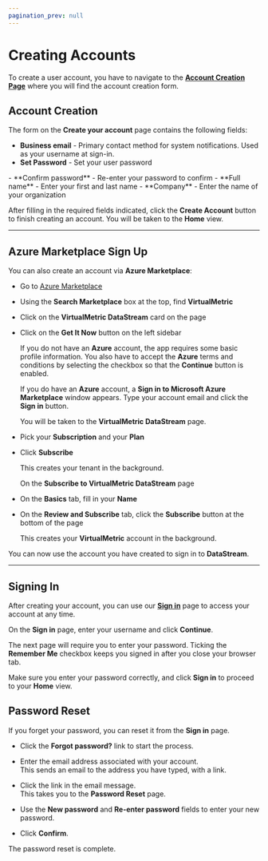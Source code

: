 ```yaml
---
pagination_prev: null
---
```


# Creating Accounts

To create a user account, you have to navigate to the [**Account Creation Page**](https://app.eu-west.cloud.virtualmetric.com/sign-up) where you will find the account creation form.

## Account Creation

The form on the **Create your account** page contains the following fields:

- **Business email** - Primary contact method for system notifications. Used as your username at sign-in.
- **Set Password** - Set your user password
<Include id="password-requirements" />
- **Confirm password** - Re-enter your password to confirm
- **Full name** - Enter your first and last name
- **Company** - Enter the name of your organization

After filling in the required fields indicated, click the **Create Account** button to finish creating an account. You will be taken to the <Topic id="gui-home">**Home**</Topic> view.

---

## Azure Marketplace Sign Up

You can also create an account via **Azure Marketplace**:

- Go to [Azure Marketplace](https://azuremarketplace.microsoft.com)
- Using the **Search Marketplace** box at the top, find **VirtualMetric**
- Click on the **VirtualMetric DataStream** card on the page
- Click on the **Get It Now** button on the left sidebar

  If you do not have an **Azure** account, the app requires some basic profile information. You also have to accept the **Azure** terms and conditions by selecting the checkbox so that the **Continue** button is enabled.

  If you do have an **Azure** account, a **Sign in to Microsoft Azure Marketplace** window appears. Type your account email and click the **Sign in** button.

  You will be taken to the **VirtualMetric DataStream** page.
- Pick your **Subscription** and your **Plan**
- Click **Subscribe**

  This creates your tenant in the background.
  
  On the **Subscribe to VirtualMetric DataStream** page
  
- On the **Basics** tab, fill in your **Name**
- On the **Review and Subscribe** tab, click the **Subscribe** button at the bottom of the page

  This creates your **VirtualMetric** account in the background.

You can now use the account you have created to sign in to **DataStream**.

---

## Signing In

After creating your account, you can use our [**Sign in**](https://app.eu-west.cloud.virtualmetric.com/login) page to access your account at any time.

On the **Sign in** page, enter your username and click **Continue**.

The next page will require you to enter your password. Ticking the **Remember Me** checkbox keeps you signed in after you close your browser tab.

Make sure you enter your password correctly, and click **Sign in** to proceed to your **Home** view.

## Password Reset

If you forget your password, you can reset it from the **Sign in** page.

- Click the **Forgot password?** link to start the process.
- Enter the email address associated with your account.\
  This sends an email to the address you have typed, with a link.
- Click the link in the email message.\
  This takes you to the **Password Reset** page.
- Use the **New password** and **Re-enter password** fields to enter your new password.

- Click **Confirm**.

The password reset is complete.

<Include id="password-security" />
